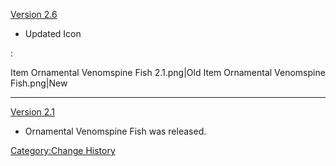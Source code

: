 [[Version 2.6]]
* Updated Icon
:<gallery hideaddbutton="true" captionalign="center">
Item Ornamental Venomspine Fish 2.1.png|Old
Item Ornamental Venomspine Fish.png|New
</gallery>
----
[[Version 2.1]]
* Ornamental Venomspine Fish was released.
<noinclude>[[Category:Change History]]</noinclude>